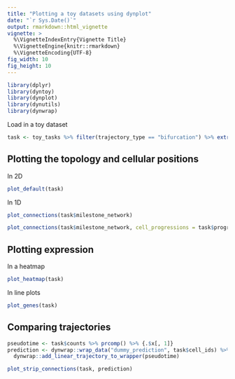 ```yaml
---
title: "Plotting a toy datasets using dynplot"
date: "`r Sys.Date()`"
output: rmarkdown::html_vignette
vignette: >
  %\VignetteIndexEntry{Vignette Title}
  %\VignetteEngine{knitr::rmarkdown}
  %\VignetteEncoding{UTF-8}
fig_width: 10
fig_height: 10 
---
```


```r
library(dplyr)
library(dyntoy)
library(dynplot)
library(dynutils)
library(dynwrap)
```

Load in a toy dataset
```r
task <- toy_tasks %>% filter(trajectory_type == "bifurcation") %>% extract_row_to_list(1)
```

## Plotting the topology and cellular positions

In 2D
```r
plot_default(task)
```

In 1D
```r
plot_connections(task$milestone_network)

plot_connections(task$milestone_network, cell_progressions = task$progressions %>% sample_n(10))
```

## Plotting expression

In a heatmap
```r
plot_heatmap(task)
```

In line plots
```r
plot_genes(task)
```

## Comparing trajectories
```r
pseudotime <- task$counts %>% prcomp() %>% {.$x[, 1]}
prediction <- dynwrap::wrap_data("dummy_prediction", task$cell_ids) %>% 
  dynwrap::add_linear_trajectory_to_wrapper(pseudotime)

plot_strip_connections(task, prediction)
```

